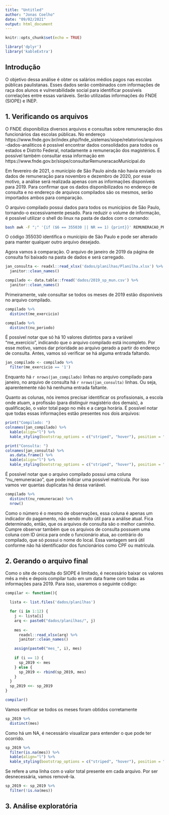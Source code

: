 ```yaml
---
title: "Untitled"
author: "Jonas Coelho"
date: "09/02/2021"
output: html_document
---
```


```r
knitr::opts_chunk$set(echo = TRUE)
```

```r
library('dplyr')
library('kableExtra')
```


## Introdução
O objetivo dessa análise é obter os salários médios pagos nas escolas públicas paulistanas. Esses dados serão combinados com informações de raça dos alunos e vulnerabilidade social para identificar possíveis correlações entre essas variáveis. Serão utilizadas informações do FNDE (SIOPE) e INEP.

## 1. Verificando os arquivos

O FNDE disponibiliza diversos arquivos e consultas sobre remuneração dos funcionários das escolas públicas. No endereço https://www.fnde.gov.br/index.php/fnde_sistemas/siope/relatorios/arquivos-dados-analiticos é possível encontrar dados consolidados para todos os estados e Distrito Federal, notadamente a remuneração dos magistérios. É possível também consultar essa informação em https://www.fnde.gov.br/siope/consultarRemuneracaoMunicipal.do

Em fevereiro de 2021, o município de São Paulo ainda não havia enviado os dados de remuneração para novembro e dezembro de 2020, por esse motivo, a análise será realizada apenas com as informações disponíveis para 2019. Para confirmar que os dados disponibilizados no endereço de consulta e no endereço de arquivos compilados são os mesmos, serão importados ambos para comparação.

O arquivo compilado possui dados para todos os municípios de São Paulo, tornando-o excessivamente pesado. Para reduzir o volume de informação, é possível utilizar o shell do linux na pasta de dados com o comando:

```bash
bash awk -F ";" '{if ($6 == 355030 || NR == 1) {print}}' REMUNERACAO_PROFISSIONAIS_EDUCACAO_SP_2019.CSV > 2019_sp_mun.csv
```

O código 355030 identifica o munícipio de São Paulo e pode ser alterado para manter qualquer outro arquivo desejado.

Agora vamos à comparação. O arquivo de janeiro de 2019 da página de consulta foi baixado na pasta de dados e será carregado. 

```r
jan_consulta <- readxl::read_xlsx('dados/planilhas/Planilha.xlsx') %>%
  janitor::clean_names()

compilado <- data.table::fread('dados/2019_sp_mun.csv') %>%
  janitor::clean_names()

```

Primeiramente, vale consultar se todos os meses de 2019 estão disponíveis no arquivo compilado.

```r
compilado %>%
  distinct(me_exercicio)

compilado %>%
  distinct(nu_periodo)

```

É possível notar que só há 10 valores distintos para a variável "me_exercício", indicando que o arquivo compilado está incompleto. Por esse motivo, vamos dar prioridade ao arquivo gerado a partir do endereço de consulta. Antes, vamos só verificar se há alguma entrada faltando.

```r
jan_compilado <- compilado %>%
  filter(me_exercicio == '1')
```

Enquanto há `r nrows(jan_compilado)` linhas no arquivo compilado para janeiro, no arquivo de consulta há `r nrows(jan_consulta)` linhas. Ou seja, aparentemente não há nenhuma entrada faltante.

Quanto as colunas, nós iremos precisar identificar os profissionais, a escola onde atuam, a profissão (para distinguir magistério dos demais), a qualificação, o valor total pago no mês e a carga horária.
É possível notar que todas essas informações estão presentes nos dois arquivos:

```r
print("Compilado: ")
colnames(jan_compilado) %>%
  kable(align="l") %>%
  kable_styling(bootstrap_options = c("striped", "hover"), position = "center") 

print("Consulta: ")
colnames(jan_consulta) %>%
  as.data.frame() %>%
  kable(align="l") %>%
  kable_styling(bootstrap_options = c("striped", "hover"), position = "center") 
```

É possível notar que o arquivo compilado possui uma coluna "nu_remuneracao", que pode indicar uma possível matrícula. Por isso vamos ver quantas duplicatas há dessa variável.

```r
compilado %>%
  distinct(nu_remuneracao) %>%
  nrow()
```

Como o número é o mesmo de observações, essa coluna é apenas um indicador do pagamento, não sendo muito útil para a análise atual. Fica determinado, então, que os arquivos de consulta são o melhor caminho. Cumpre observar também que os arquivos de consulta possuem uma coluna com ID única para onde o funcionário atua, ao contrário do compilado, que só possui o nome do local. Essa vantagem será útil conforme não há identificador dos funcionários como CPF ou matrícula.

## 2. Gerando o arquivo final

Como o site de consulta do SIOPE é limitado, é necessário baixar os valores mês a mês e depois compilar tudo em um data frame com todas as informações para 2019.
Para isso, usaremos o seguinte código:

```r
compilar <- function(){

  lista <- list.files('dados/planilhas') 

  for (i in 1:12) {
    j <- lista[i]
    arq <- paste0("dados/planilhas/", j)
    
    mes <-
      readxl::read_xlsx(arq) %>%
      janitor::clean_names()

    assign(paste0("mes_", i), mes)
    
    if (i == 1) {
      sp_2019 <- mes
    } else {
      sp_2019 <- rbind(sp_2019, mes)
    }
  }
  sp_2019 <<- sp_2019
}

compilar()
```

Vamos verificar se todos os meses foram obtidos corretamente

```r
sp_2019 %>%
  distinct(mes)
```

Como há um NA, é necessário visualizar para entender o que pode ter ocorrido.

```r
sp_2019 %>%
  filter(is.na(mes)) %>%
  kable(align="l") %>%
  kable_styling(bootstrap_options = c("striped", "hover"), position = "center") 
```

Se refere a uma linha com o valor total presente em cada arquivo. Por ser desnecessária, vamos removê-la.

```r
sp_2019 <- sp_2019 %>%
  filter(!is.na(mes))
```

## 3. Análise exploratória